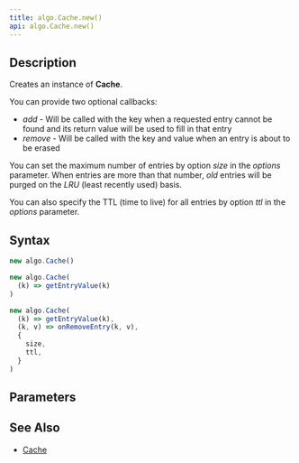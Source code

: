 ```yaml
---
title: algo.Cache.new()
api: algo.Cache.new()
---
```


## Description

Creates an instance of **Cache**.

You can provide two optional callbacks:

- _add_ - Will be called with the key when a requested entry cannot be found and its return value will be used to fill in that entry
- _remove_ - Will be called with the key and value when an entry is about to be erased

You can set the maximum number of entries by option _size_ in the _options_ parameter. When entries are more than that number, _old_ entries will be purged on the _LRU_ (least recently used) basis.

You can also specify the TTL (time to live) for all entries by option _ttl_ in the _options_ parameter.

## Syntax

``` js
new algo.Cache()

new algo.Cache(
  (k) => getEntryValue(k)
)

new algo.Cache(
  (k) => getEntryValue(k),
  (k, v) => onRemoveEntry(k, v),
  {
    size,
    ttl,
  }
)
```

## Parameters

<Parameters/>

## See Also

* [Cache](/reference/api/algo/Cache)
